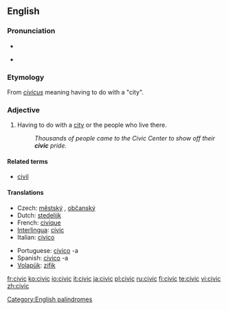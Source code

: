 {{wikipedia}}
==English==

===Pronunciation===
* {{SAMPA|/'sIvIk/}}
* {{IPA|/'sɪvɪk/}}
*: {{rhymes|ɪvɪk}}

===Etymology===
From {{etyl|la}} ''[[civicus]]'' meaning having to do with a "city".

===Adjective===
{{en-adj}}

# Having to do with a [[city]] or the people who live there.
#: ''Thousands of people came to the Civic Center to show off their '''civic''' pride.''

====Related terms====
* [[civil]]

====Translations====
{{top}}
* Czech: [[městský]] {{m}}, [[občanský]] {{m}}
* Dutch: [[stedelijk]]
* French: [[civique]]
* [[Interlingua]]: [[civic]]
* Italian: [[civico]]
{{mid}}
* Portuguese: [[civico]] -a
* Spanish: [[civico]] -a
* [[Volapük]]: [[zifik]]
{{bottom}}

[[Category:English palindromes]]

[[fr:civic]]
[[ko:civic]]
[[io:civic]]
[[it:civic]]
[[ja:civic]]
[[pl:civic]]
[[ru:civic]]
[[fi:civic]]
[[te:civic]]
[[vi:civic]]
[[zh:civic]]